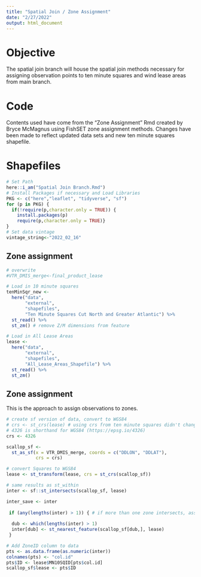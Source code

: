 ```yaml
---
title: "Spatial Join / Zone Assignment"
date: "2/27/2022"
output: html_document
---
```




# Objective 

The spatial join branch will house the spatial join methods necessary for assigning observation points to ten minute squares and wind lease areas from main branch. 


# Code 

Contents used have come from the "Zone Assignment" Rmd created by Bryce McMagnus using FishSET zone assignment methods. Changes have been made to reflect updated data sets and new ten minute squares shapefile.   



# Shapefiles  


```r
# Set Path
here::i_am("Spatial Join Branch.Rmd")
# Install Packages if necessary and Load Libraries
PKG <- c("here","leaflet", "tidyverse", "sf")
for (p in PKG) {
  if(!require(p,character.only = TRUE)) {
    install.packages(p)
    require(p,character.only = TRUE)}
}
# Set data vintage
vintage_string<-"2022_02_16"
```


## Zone assignment
```r


# overwrite 
#VTR_DMIS_merge<-final_product_lease

# Load in 10 minute squares
tenMinSqr_new <- 
  here("data",
       "external",
       "shapefiles",
       "Ten Minute Squares Cut North and Greater Atlantic") %>% 
  st_read() %>% 
  st_zm() # remove Z/M dimensions from feature

# Load in All Lease Areas 
lease <- 
  here("data",
       "external",
       "shapefiles",
       "All_Lease_Areas_Shapefile") %>% 
  st_read() %>% 
  st_zm()

```


## Zone assignment

This is the approach to assign observations to zones.
```r
# create sf version of data, convert to WGS84
# crs <- st_crs(lease) # using crs from ten minute squares didn't change results
# 4326 is shorthand for WGS84 (https://epsg.io/4326)
crs <- 4326

scallop_sf <- 
  st_as_sf(x = VTR_DMIS_merge, coords = c("DDLON", "DDLAT"), 
           crs = crs)

# convert Squares to WGS84 
lease <- st_transform(lease, crs = st_crs(scallop_sf))

# same results as st_within
inter <- sf::st_intersects(scallop_sf, lease)

inter_save <- inter 
 
 if (any(lengths(inter) > 1)) { # if more than one zone intersects, assign to closest zone
  
  dub <- which(lengths(inter) > 1)
  inter[dub] <- st_nearest_feature(scallop_sf[dub,], lease)
 }

# Add ZoneID column to data
pts <- as.data.frame(as.numeric(inter))
colnames(pts) <- "col.id"
pts$ID <- lease$MN10SQID[pts$col.id]
scallop_sf$lease <- pts$ID
```

